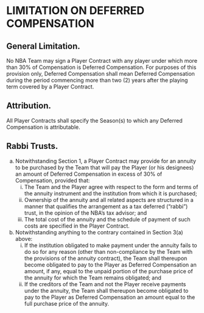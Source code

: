 # LIMITATION ON DEFERRED COMPENSATION

## General Limitation.

No NBA Team may sign a Player Contract with any player under which more than 30\% of Compensation is Deferred Compensation. For purposes of this provision only, Deferred Compensation shall mean Deferred Compensation during the period commencing more than two (2) years after the playing term covered by a Player Contract.

## Attribution.

All Player Contracts shall specify the Season(s) to which any Deferred Compensation is attributable.

## Rabbi Trusts.

(a) Notwithstanding Section 1, a Player Contract may provide for an annuity to be purchased by the Team that will pay the Player (or his designees) an amount of Deferred Compensation in excess of 30\% of Compensation, provided that:
    (i) The Team and the Player agree with respect to the form and terms of the annuity instrument and the institution from which it is purchased;
    (ii) Ownership of the annuity and all related aspects are structured in a manner that qualifies the arrangement as a tax deferred ("rabbi") trust, in the opinion of the NBA's tax advisor; and
    (iii) The total cost of the annuity and the schedule of payment of such costs are specified in the Player Contract.
(b) Notwithstanding anything to the contrary contained in Section 3(a) above:
    (i) If the institution obligated to make payment under the annuity fails to do so for any reason (other than non-compliance by the Team with the provisions of the annuity contract), the Team shall thereupon become obligated to pay to the Player as Deferred Compensation an amount, if any, equal to the unpaid portion of the purchase price of the annuity for which the Team remains obligated; and
    (ii) If the creditors of the Team and not the Player receive payments under the annuity, the Team shall thereupon become obligated to pay to the Player as Deferred Compensation an amount equal to the full purchase price of the annuity.